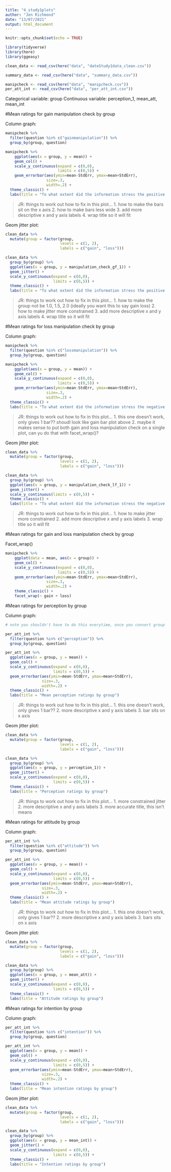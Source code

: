 ```yaml
---
title: "4_study1plots"
author: "Jen Richmond"
date: "13/07/2021"
output: html_document
---
```


```r
knitr::opts_chunk$set(echo = TRUE)
```

```r
library(tidyverse)
library(here)
library(ggeasy)
```


```r
clean_data <- read_csv(here("data", "dateStudy1data_clean.csv"))
```

```r

summary_data <- read_csv(here("data", "summary_data.csv"))

```

```r

manipcheck <- read_csv(here("data", "manipcheck.csv"))
per_att_int <- read_csv(here("data", "per_att_int.csv"))

```

Categorical variable: group
Continuous variable: perception_1, mean_att, mean_int

#Mean ratings for gain manipulation check by group

Column graph:

```r

manipcheck %>%
  filter(question %in% c("gainmanipulation")) %>%
  group_by(group, question)

manipcheck %>%
    ggplot(aes(x = group, y = mean)) +
    geom_col() +
    scale_y_continuous(expand = c(0,0),
                       limits = c(0,5)) +
    geom_errorbar(aes(ymin=mean-StdErr, ymax=mean+StdErr),
                  size=.3, 
                  width=.2) +
  theme_classic() +
  labs(title = "To what extent did the information stress the positive benefits of \nadopting open science practices?")

```
> JR: things to work out how to fix in this plot...
1. how to make the bars sit on the x axis
2. how to make bars less wide
3. add more descriptive x and y axis labels
4. wrap title so it will fit


Geom jitter plot:

```r

clean_data %>%
  mutate(group = factor(group, 
                        levels = c(1, 2),
                        labels = c("gain", "loss")))

clean_data %>%
  group_by(group) %>%
  ggplot(aes(x = group, y = manipulation_check_gf_1)) +
  geom_jitter() +
  scale_y_continuous(expand = c(0,0),
                     limits = c(0,5)) +
  theme_classic() +
  labs(title = "To what extent did the information stress the positive benefits of \nadopting open science practices?")

```

> JR: things to work out how to fix in this plot...
1. how to make the group not be 1.0, 1.5, 2.0 (ideally you want this to say gain loss)
2. how to make jitter more constrained
3. add more descriptive x and y axis labels
4. wrap title so it will fit



#Mean ratings for loss manipulation check by group

Column graph:

```r

manipcheck %>%
  filter(question %in% c("lossmanipulation")) %>%
  group_by(group, question)

manipcheck %>%
    ggplot(aes(x = group, y = mean)) +
    geom_col() +
    scale_y_continuous(expand = c(0,0),
                       limits = c(0,5)) +
    geom_errorbar(aes(ymin=mean-StdErr, ymax=mean+StdErr),
                  size=.3, 
                  width=.2) +
  theme_classic() +
  labs(title = "To what extent did the information stress the negative consequences of \nnot adopting open science practices?")

```

> JR: things to work out how to fix in this plot...
1. this one doesn't work, only gives 1 bar?? shoudl look like gain bar plot above
2. maybe it makes sense to put both gain and loss manipulation check on a single plot, can yu do that with facet_wrap()?


Geom jitter plot:

```r

clean_data %>%
  mutate(group = factor(group, 
                        levels = c(1, 2),
                        labels = c("gain", "loss")))

clean_data %>%
  group_by(group) %>%
  ggplot(aes(x = group, y = manipulation_check_lf_1)) +
  geom_jitter() +
  scale_y_continuous(limits = c(0,5)) +
  theme_classic() +
  labs(title = "To what extent did the information stress the negative consequences of \nnot adopting open science practices?")

```

> JR: things to work out how to fix in this plot...
1. how to make jitter more constrained
2. add more descriptive x and y axis labels
3. wrap title so it will fit

#Mean ratings for gain and loss manipulation check by group

Facet_wrap()

```r

manipcheck %>%
    ggplot(data = mean, aes(x = group)) +
    geom_col() +
    scale_y_continuous(expand = c(0,0),
                       limits = c(0,5)) +
    geom_errorbar(aes(ymin=mean-StdErr, ymax=mean+StdErr),
                  size=.3, 
                  width=.2) +
    theme_classic() +
    facet_wrap(~ gain + loss) 

```


#Mean ratings for perception by group

Column graph:

```r
# note you shouldn't have to do this everytime, once you convert group to factor with labels in the summary dataframe, and use assignment <- to apply the change to the dataframe it will stick

per_att_int %>%
  filter(question %in% c("perception")) %>%
  group_by(group, question)

per_att_int %>%
  ggplot(aes(x = group, y = mean)) +
  geom_col() +
  scale_y_continuous(expand = c(0,0),
                     limits = c(0,5)) +
  geom_errorbar(aes(ymin=mean-StdErr, ymax=mean+StdErr),
                size=.3, 
                width=.2) +
  theme_classic() +
  labs(title = "Mean perception ratings by group")

```

> JR: things to work out how to fix in this plot...
1. this one doesn't work, only gives 1 bar?? 
2. more descriptive x and y axis labels
3. bar sits on x axis


Geom jitter plot:

```r

clean_data %>%
  mutate(group = factor(group,
                        levels = c(1, 2),
                        labels = c("gain", "loss")))

clean_data %>%
  group_by(group) %>%
  ggplot(aes(x = group, y = perception_1)) +
  geom_jitter() +
  scale_y_continuous(expand = c(0,0),
                     limits = c(0,5)) +
  theme_classic() +
  labs(title = "Perception ratings by group")

```

> JR: things to work out how to fix in this plot...
1. more constrained jitter
2. more descriptive x and y axis labels
3. more accurate title, this isn't means

#Mean ratings for attitude by group

Column graph:

```r

per_att_int %>%
  filter(question %in% c("attitude")) %>%
  group_by(group, question)

per_att_int %>%
  ggplot(aes(x = group, y = mean)) +
  geom_col() +
  scale_y_continuous(expand = c(0,0),
                     limits = c(0,5)) +
  geom_errorbar(aes(ymin=mean-StdErr, ymax=mean+StdErr),
                size=.3, 
                width=.2) +
  theme_classic() +
  labs(title = "Mean attitude ratings by group")

```
> JR: things to work out how to fix in this plot...
1. this one doesn't work, only gives 1 bar?? 
2. more descriptive x and y axis labels
3. bars sits on x axis

Geom jitter plot:

```r

clean_data %>%
  mutate(group = factor(group, 
                        levels = c(1, 2),
                        labels = c("gain", "loss")))

clean_data %>%
  group_by(group) %>%
  ggplot(aes(x = group, y = mean_att)) +
  geom_jitter() +
  scale_y_continuous(expand = c(0,0),
                     limits = c(0,5)) +
  theme_classic() +
  labs(title = "Attitude ratings by group")

```

#Mean ratings for intention by group

Column graph:

```r

per_att_int %>%
  filter(question %in% c("intention")) %>%
  group_by(group, question)

per_att_int %>%
  ggplot(aes(x = group, y = mean)) +
  geom_col() +
  scale_y_continuous(expand = c(0,0),
                     limits = c(0,5)) +
  geom_errorbar(aes(ymin=mean-StdErr, ymax=mean+StdErr),
                size=.3, 
                width=.2) +
  theme_classic() +
  labs(title = "Mean intention ratings by group")

```

Geom jitter plot:

```r

clean_data %>%
  mutate(group = factor(group, 
                        levels = c(1, 2),
                        labels = c("gain", "loss")))

clean_data %>%
  group_by(group) %>%
  ggplot(aes(x = group, y = mean_int)) +
  geom_jitter() +
  scale_y_continuous(expand = c(0,0),
                     limits = c(0,5)) +
  theme_classic() +
  labs(title = "Intention ratings by group")

```
